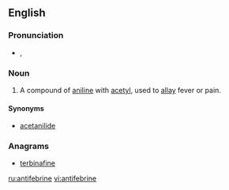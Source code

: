 ==English==

===Pronunciation===
* {{IPA|/ˌæn.tɪ.ˈfi.bɹɪn/}}, {{SAMPA|/{ntI"fibRIn/}}

===Noun===
{{en-noun|-}}

# {{pharmaceutical drug}} A compound of [[aniline]] with [[acetyl]], used to [[allay]] fever or pain.

====Synonyms====
* [[acetanilide]]

===Anagrams===
* [[terbinafine#English|terbinafine]]

[[ru:antifebrine]]
[[vi:antifebrine]]
